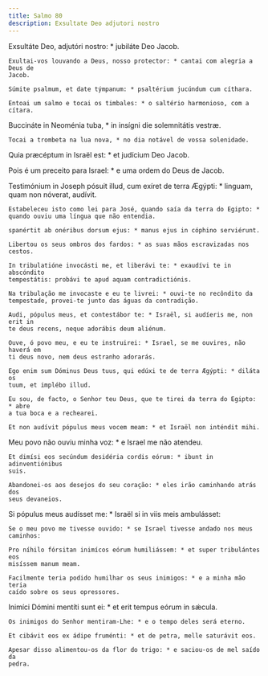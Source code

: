 ```yaml
---
title: Salmo 80
description: Exsultate Deo adjutori nostro
---
```


<div class="side-by-side not-content">

Exsultáte Deo, adjutóri nostro: \* jubiláte Deo Jacob.

    Exultai-vos louvando a Deus, nosso protector: * cantai com alegria a Deus de
    Jacob.

    Súmite psalmum, et date týmpanum: * psaltérium jucúndum cum cíthara.

    Entoai um salmo e tocai os timbales: * o saltério harmonioso, com a cítara.

Buccináte in Neoménia tuba, \* in insígni die solemnitátis vestræ.

    Tocai a trombeta na lua nova, * no dia notável de vossa solenidade.

Quia præcéptum in Israël est: \* et judícium Deo Jacob.</span>

Pois é um preceito para Israel: \* e uma ordem do Deus de Jacob.

  <span>
    Testimónium in Joseph pósuit illud, cum exíret de terra Ægýpti: * linguam,
    quam non nóverat, audívit.
 
    Estabeleceu isto como lei para José, quando saía da terra do Egipto: *
    quando ouviu uma língua que não entendia.
 
    spanértit ab onéribus dorsum ejus: * manus ejus in cóphino serviérunt.
 
    Libertou os seus ombros dos fardos: * as suas mãos escravizadas nos cestos.
 
    In tribulatióne invocásti me, et liberávi te: * exaudívi te in abscóndito
    tempestátis: probávi te apud aquam contradictiónis.
 
    Na tribulação me invocaste e eu te livrei: * ouvi-te no recôndito da
    tempestade, provei-te junto das águas da contradição.
 
    Audi, pópulus meus, et contestábor te: * Israël, si audíeris me, non erit in
    te deus recens, neque adorábis deum aliénum.
 
    Ouve, ó povo meu, e eu te instruirei: * Israel, se me ouvires, não haverá em
    ti deus novo, nem deus estranho adorarás.
 
    Ego enim sum Dóminus Deus tuus, qui edúxi te de terra Ægýpti: * diláta os
    tuum, et implébo illud.
 
    Eu sou, de facto, o Senhor teu Deus, que te tirei da terra do Egipto: * abre
    a tua boca e a rechearei.
 
    Et non audívit pópulus meus vocem meam: * et Israël non inténdit mihi.

Meu povo não ouviu minha voz: \* e Israel me não atendeu.

    Et dimísi eos secúndum desidéria cordis eórum: * ibunt in adinventiónibus
    suis.

    Abandonei-os aos desejos do seu coração: * eles irão caminhando atrás dos
    seus devaneios.

Si pópulus meus audísset me: \* Israël si in viis meis ambulásset:

    Se o meu povo me tivesse ouvido: * se Israel tivesse andado nos meus
    caminhos:

    Pro níhilo fórsitan inimícos eórum humiliássem: * et super tribulántes eos
    misíssem manum meam.

    Facilmente teria podido humilhar os seus inimigos: * e a minha mão teria
    caído sobre os seus opressores.

Inimíci Dómini mentíti sunt ei: \* et erit tempus eórum in sǽcula.

    Os inimigos do Senhor mentiram-Lhe: * e o tempo deles será eterno.

    Et cibávit eos ex ádipe fruménti: * et de petra, melle saturávit eos.

    Apesar disso alimentou-os da flor do trigo: * e saciou-os de mel saído da
    pedra.

</div>
